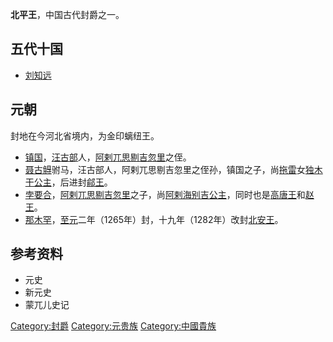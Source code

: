 '''北平王'''，中国古代封爵之一。

==五代十国==
* [[刘知远|刘知远]]

==元朝==
封地在今河北省境内，为金印螭纽王。
*[[镇国|镇国]]，[[汪古部|汪古部]]人，[[阿剌兀思剔吉忽里|阿剌兀思剔吉忽里]]之侄。
*[[聂古䚟|聂古䚟]]驸马，汪古部人，阿剌兀思剔吉忽里之侄孙，镇国之子，尚[[拖雷|拖雷]]女[[独木干公主|独木干公主]]，后进封[[鄃王|鄃王]]。
*[[孛要合|孛要合]]，[[阿剌兀思剔吉忽里|阿剌兀思剔吉忽里]]之子，尚[[阿剌海别吉公主|阿剌海别吉公主]]，同时也是[[高唐王|高唐王]]和[[赵王|赵王]]。
*[[那木罕|那木罕]]，[[至元_(忽必烈)|至元]]二年（1265年）封，十九年（1282年）改封[[北安王|北安王]]。

==参考资料==
*元史
*新元史
*蒙兀儿史记

{{disambig|Cat=三字封號消歧義}}
{{元朝藩王}}

[[Category:封爵|Category:封爵]]
[[Category:元贵族|Category:元贵族]]
[[Category:中國貴族|Category:中國貴族]]